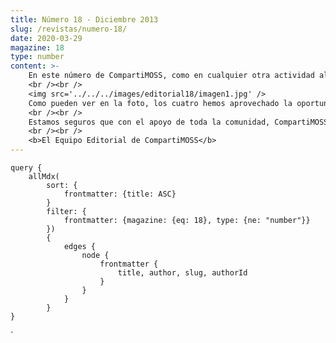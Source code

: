 ```yaml
---
title: Número 18 - Diciembre 2013
slug: /revistas/numero-18/
date: 2020-03-29
magazine: 18
type: number
content: >-
    En este número de CompartiMOSS, como en cualquier otra actividad al final del año, es irremediable mirar hacia atrás y hacer una evaluación del trabajo realizado en los últimos doce meses. Hace exactamente un año los cuatro encargados de la revista nos pusimos la meta de dar los primeros pasos para "profesionalizar" a CompartiMOSS: utilización de un equipo de diseñadores gráficos profesionales para crear la versión de pdf, salir al aire con una versión Web, crear aplicaciones para todo tipo de dispositivos móviles. Y, por supuesto, conseguir el apoyo financiero para poder sufragar todos los gastos que esto conlleva.
    <br /><br />
    <img src='../../../images/editorial18/imagen1.jpg' />
    Como pueden ver en la foto, los cuatro hemos aprovechado la oportunidad que nos ha proporcionado el MVP Summit de Microsoft en Seattle para reunirnos, mirar hacia atrás, comparar los objetivos del año con lo realizado, y crear nuevas  metas para el año que se nos viene encima. La mayor conclusión es que la revista no solo ha ganado en calidad, y que el riesgo económico que tomamos inicialmente se ha compensado gracias a las empresas que nos han apoyado, sino también que nuestra base de lectores ha aumentado, y la revista es cada vez más "el" medio de consulta para toda la comunidad hispanohablante de usuarios de SharePoint. Por supuesto también hemos tratado de ver cuál es el camino a seguir, y nos hemos impuesto nuevos desafíos para los tiempos que se acercan, los que iremos haciendo públicos poco a poco a lo largo del próximo año.
    <br /><br />
    Estamos seguros que con el apoyo de toda la comunidad, CompartiMOSS seguirá su camino ascendente. En este número solo nos resta darle las gracias a Adrian Diaz por la creación de las aplicaciones para iPhone y Android, y desearle a todos ustedes, nuestros lectores, autores y patrocinadores, unas felices fiestas y que se diviertan tanto leyendo este número como nosotros nos divertimos creándolo.
    <br /><br />
    <b>El Equipo Editorial de CompartiMOSS​​​​​​​​</b>
---
```



<NumberHeader frontmatter={props.pageContext.frontmatter} />

<ViewArticles articles={props.data.allMdx} title="Índice" />

<ViewPartners />

    query {
        allMdx(    
            sort: {
                frontmatter: {title: ASC}
            }
            filter: {
                frontmatter: {magazine: {eq: 18}, type: {ne: "number"}}
            }) 
            {
                edges {
                    node {
                        frontmatter {
                            title, author, slug, authorId
                        }      
                    }
                }
            }
    }
`
